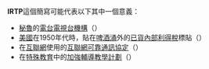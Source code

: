 '''IRTP'''這個簡寫可能代表以下其中一個意義：
* [[秘魯|秘魯]]的[[秘魯電台電視台機構|電台電視台機構]]（{{lang|es|Instituto Nacional de Radio y Televisión del Perú}}）
* [[美國|美國]]在1950年代時，貼在[[啤酒涌|啤酒涌]]外的[[已貨內部利得稅|已貨內部利得稅]]標貼（{{lang|en|Internal Revenue Tax Paid}}）
* 在[[互聯網|互聯網]]使用的[[互聯網可靠通訊協定|互聯網可靠通訊協定]]（{{lang|en|Internet Reliable Transaction Protocol}}）
* 在[[特殊教育|特殊教育]]中的[[加強輔導教學計劃|加強輔導教學計劃]]（{{lang|en|Intensive Remedial Teaching Programme}}）

{{disambig|Cat=四字拉丁字母缩写消歧义}}